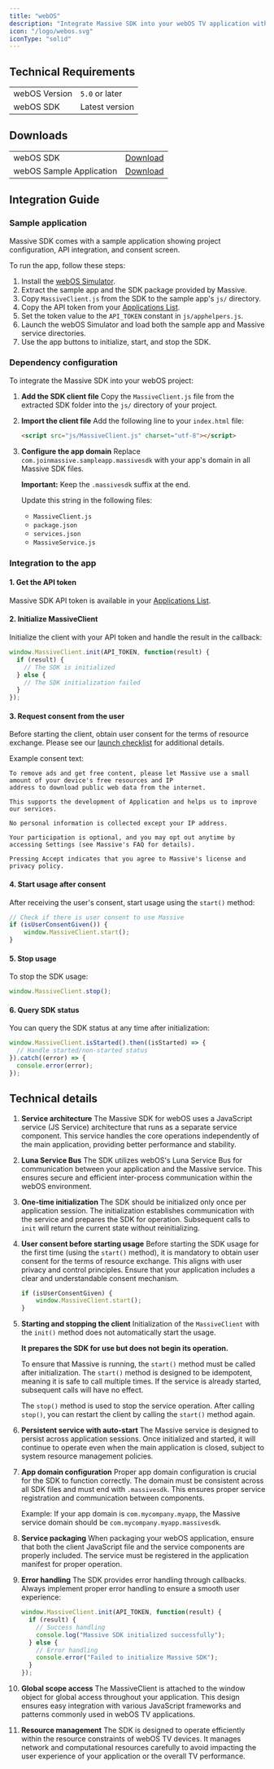 ```yaml
---
title: "webOS"
description: "Integrate Massive SDK into your webOS TV application with this guide."
icon: "/logo/webos.svg"
iconType: "solid"
---
```


## Technical Requirements

|                        |                      |
| ---------------------- | -------------------- |
| webOS Version          | `5.0` or later       |
| webOS SDK              | Latest version       |

## Downloads

| | |
| --- | --- |
| webOS SDK | [Download](https://partners.joinmassive.com/sdk/downloads) |
| webOS Sample Application | [Download](https://partners.joinmassive.com/sdk/downloads) |

## Integration Guide

### Sample application

Massive SDK comes with a sample application showing project configuration, API integration, and consent screen.

To run the app, follow these steps:

1. Install the [webOS Simulator](https://webostv.developer.lge.com/develop/tools/simulator-installation).
2. Extract the sample app and the SDK package provided by Massive.
3. Copy `MassiveClient.js` from the SDK to the sample app's `js/` directory.
4. Copy the API token from your [Applications List](https://partners.joinmassive.com/sdk/applications).
5. Set the token value to the `API_TOKEN` constant in `js/apphelpers.js`.
6. Launch the webOS Simulator and load both the sample app and Massive service directories.
7. Use the app buttons to initialize, start, and stop the SDK.

### Dependency configuration

To integrate the Massive SDK into your webOS project:

1. **Add the SDK client file**
   Copy the `MassiveClient.js` file from the extracted SDK folder into the `js/` directory of your project.

2. **Import the client file**
   Add the following line to your `index.html` file:

   ```html
   <script src="js/MassiveClient.js" charset="utf-8"></script>
   ```

3. **Configure the app domain**
   Replace `com.joinmassive.sampleapp.massivesdk` with your app's domain in all Massive SDK files. 
   
   **Important:** Keep the `.massivesdk` suffix at the end.

   Update this string in the following files:
   - `MassiveClient.js`
   - `package.json`
   - `services.json`
   - `MassiveService.js`

### Integration to the app

#### 1. Get the API token

Massive SDK API token is available in your [Applications List](https://partners.joinmassive.com/sdk/applications).

#### 2. Initialize MassiveClient

Initialize the client with your API token and handle the result in the callback:

```javascript
window.MassiveClient.init(API_TOKEN, function(result) {
  if (result) {
    // The SDK is initialized
  } else {
    // The SDK initialization failed
  }
});
```

#### 3. Request consent from the user

Before starting the client, obtain user consent for the terms of resource exchange. Please see our [launch checklist](https://www.joinmassive.com/launch-checklist) for additional details.

Example consent text:

```
To remove ads and get free content, please let Massive use a small amount of your device's free resources and IP
address to download public web data from the internet.

This supports the development of Application and helps us to improve our services.

No personal information is collected except your IP address.

Your participation is optional, and you may opt out anytime by accessing Settings (see Massive's FAQ for details).

Pressing Accept indicates that you agree to Massive's license and privacy policy.
```

#### 4. Start usage after consent

After receiving the user's consent, start usage using the `start()` method:

```javascript
// Check if there is user consent to use Massive
if (isUserConsentGiven()) {
    window.MassiveClient.start();
}
```

#### 5. Stop usage

To stop the SDK usage:

```javascript
window.MassiveClient.stop();
```

#### 6. Query SDK status

You can query the SDK status at any time after initialization:

```javascript
window.MassiveClient.isStarted().then((isStarted) => {
  // Handle started/non-started status
}).catch((error) => {
  console.error(error);
});
```

## Technical details

1. **Service architecture**
   The Massive SDK for webOS uses a JavaScript service (JS Service) architecture that runs as a separate service component. This service handles the core operations independently of the main application, providing better performance and stability.

2. **Luna Service Bus**
   The SDK utilizes webOS's Luna Service Bus for communication between your application and the Massive service. This ensures secure and efficient inter-process communication within the webOS environment.

3. **One-time initialization**
   The SDK should be initialized only once per application session. The initialization establishes communication with the service and prepares the SDK for operation. Subsequent calls to `init` will return the current state without reinitializing.

4. **User consent before starting usage**
   Before starting the SDK usage for the first time (using the `start()` method), it is mandatory to obtain user consent for the terms of resource exchange. This aligns with user privacy and control principles. Ensure that your application includes a clear and understandable consent mechanism.

   ```javascript
   if (isUserConsentGiven) {
       window.MassiveClient.start();
   }
   ```

5. **Starting and stopping the client**
   Initialization of the `MassiveClient` with the `init()` method does not automatically start the usage.
   
   **It prepares the SDK for use but does not begin its operation.**
   
   To ensure that Massive is running, the `start()` method must be called after initialization. The `start()` method is designed to be idempotent, meaning it is safe to call multiple times. If the service is already started, subsequent calls will have no effect.

   The `stop()` method is used to stop the service operation. After calling `stop()`, you can restart the client by calling the `start()` method again.

6. **Persistent service with auto-start**
   The Massive service is designed to persist across application sessions. Once initialized and started, it will continue to operate even when the main application is closed, subject to system resource management policies.

7. **App domain configuration**
   Proper app domain configuration is crucial for the SDK to function correctly. The domain must be consistent across all SDK files and must end with `.massivesdk`. This ensures proper service registration and communication between components.

   Example: If your app domain is `com.mycompany.myapp`, the Massive service domain should be `com.mycompany.myapp.massivesdk`.

8. **Service packaging**
   When packaging your webOS application, ensure that both the client JavaScript file and the service components are properly included. The service must be registered in the application manifest for proper operation.

9. **Error handling**
   The SDK provides error handling through callbacks. Always implement proper error handling to ensure a smooth user experience:

   ```javascript
   window.MassiveClient.init(API_TOKEN, function(result) {
     if (result) {
       // Success handling
       console.log("Massive SDK initialized successfully");
     } else {
       // Error handling
       console.error("Failed to initialize Massive SDK");
     }
   });
   ```

10. **Global scope access**
    The MassiveClient is attached to the window object for global access throughout your application. This design ensures easy integration with various JavaScript frameworks and patterns commonly used in webOS TV applications.

11. **Resource management**
    The SDK is designed to operate efficiently within the resource constraints of webOS TV devices. It manages network and computational resources carefully to avoid impacting the user experience of your application or the overall TV performance.
